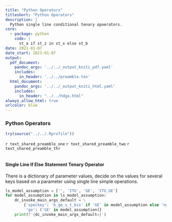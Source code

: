 ```yaml
---
title: "Python Operators"
titleshort: "Python Operators"
description: |
  Python single line conditional tenary opoerators.
core:
  - package: python
    code: |
      st_a if st_z in st_x else st_b
date: 2021-01-07
date_start: 2021-01-07
output:
  pdf_document:
    pandoc_args: '../../_output_kniti_pdf.yaml'
    includes:
      in_header: '../../preamble.tex'
  html_document:
    pandoc_args: '../../_output_kniti_html.yaml'
    includes:
      in_header: "../../hdga.html"
always_allow_html: true
urlcolor: blue
---
```


### Python Operators

```r
try(source("../../.Rprofile"))
```

`r text_shared_preamble_one`
`r text_shared_preamble_two`
`r text_shared_preamble_thr`

```python
```

#### Single Line If Else Statement Tenary Operator

There is a dictionary of parameter values, decide on the values for several keys based on a parameter using single line simple operations.

```python
ls_model_assumption = ['', 'ITG', 'GE', 'ITG_GE']
for model_assumption in ls_model_assumption:
    dc_invoke_main_args_default = \
        {'speckey': 'b_ge_s_t_bis' if 'GE' in model_assumption else 'ng_s_t',
         'ge': ('GE' in model_assumption)}
    print(f'{dc_invoke_main_args_default=}')
```
